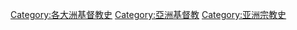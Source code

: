 [[Category:各大洲基督教史|Category:各大洲基督教史]]
[[Category:亞洲基督教|Category:亞洲基督教]]
[[Category:亚洲宗教史|Category:亚洲宗教史]]